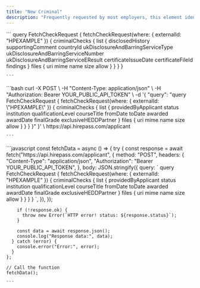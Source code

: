 ```yaml
---
title: "New Criminal"
description: "Frequently requested by most employers, this element identifies potential criminal history or legal issues and concerns that may impact the applicant’s suitability for a particular role."
---
```


<Tabs>
  <Tab title="GraphQL">
    ```
    query FetchCheckRequest {
        fetchCheckRequest(where: { externalId: "HPEXAMPLE" }) {
            criminalChecks {
                list {
                    disclosedHistory
                    supportingComment
                    countryId
                    ukDisclosureAndBarringServiceType
                    ukDisclosureAndBarringServiceNumber
                    ukDisclosureAndBarringServiceEResult
                    certificateIssueDate
                    certificateFileId
                    findings
                }
                files {
                    uri
                    mime
                    name
                    size
                    allow
                }
            }
        }
    }
    
    ```
  </Tab>
  <Tab title="cURL">
    ```bash
    curl -X POST \
         -H "Content-Type: application/json" \
         -H "Authorization: Bearer YOUR_PUBLIC_API_TOKEN" \
         -d '{
           "query": "query FetchCheckRequest { 
             fetchCheckRequest(where: { externalId: \"HPEXAMPLE\" }) { 
               criminalChecks { 
                 list { 
                   providedByApplicant 
                   status 
                   institution 
                   qualificationLevel 
                   courseTitle 
                   fromDate 
                   toDate 
                   awarded 
                   awardDate 
                   finalGrade 
                   exclusiveHEDDPartner 
                 } 
                 files { 
                   uri 
                   mime 
                   name 
                   size 
                   allow 
                 } 
               } 
             } 
           }"
         }' \
         https://api.hirepass.com/applicant
    
    ```
  </Tab>
  <Tab title="Javascript">
    ```javascript
    const fetchData = async () => {
      try {
        const response = await fetch("https://api.hirepass.com/applicant", {
          method: "POST",
          headers: {
            "Content-Type": "application/json",
            "Authorization": "Bearer YOUR_PUBLIC_API_TOKEN",
          },
          body: JSON.stringify({
            query: `
              query FetchCheckRequest {
                fetchCheckRequest(where: { externalId: "HPEXAMPLE" }) {
                  criminalChecks {
                    list {
                      providedByApplicant
                      status
                      institution
                      qualificationLevel
                      courseTitle
                      fromDate
                      toDate
                      awarded
                      awardDate
                      finalGrade
                      exclusiveHEDDPartner
                    }
                    files {
                      uri
                      mime
                      name
                      size
                      allow
                    }
                  }
                }
              }
            `,
          }),
        });
    
        if (!response.ok) {
          throw new Error(`HTTP error! status: ${response.status}`);
        }
    
        const data = await response.json();
        console.log("Response data:", data);
      } catch (error) {
        console.error("Error:", error);
      }
    };
    
    // Call the function
    fetchData();
    
    ```
  </Tab>
</Tabs>